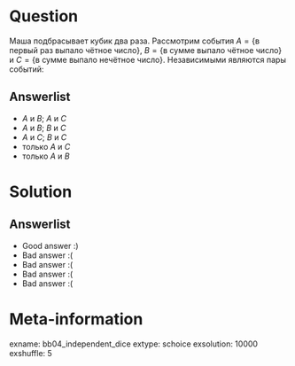 Question
========

Маша подбрасывает кубик два раза. Рассмотрим события $A = \{\text{в первый раз выпало чётное число}\}$,
$B = \{\text{в сумме выпало чётное число}\}$ и $C=\{\text{в сумме выпало нечётное число}\}$. 
Независимыми являются пары событий:

Answerlist
----------
*  $A$ и $B$; $A$ и $C$
*  $A$ и $B$; $B$ и $C$
*  $A$ и $C$; $B$ и $C$
*  только $A$ и $C$
*  только $A$ и $B$

Solution
========

Answerlist
----------
*  Good answer :)
*  Bad answer :(
*  Bad answer :(
*  Bad answer :(
*  Bad answer :(

Meta-information
================
exname: bb04_independent_dice
extype: schoice
exsolution: 10000
exshuffle: 5
